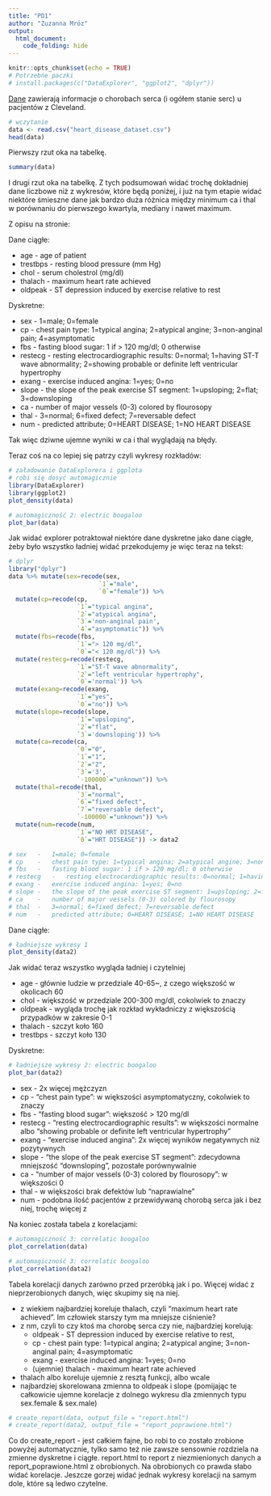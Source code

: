 ---
title: "PD1"
author: "Zuzanna Mróz"
output:
  html_document:
    code_folding: hide
---

```{r setup, include=FALSE}
knitr::opts_chunk$set(echo = TRUE)
# Potrzebne paczki
# install.packages(c("DataExplorer", "ggplot2", "dplyr"))
```

[Dane](https://www.mldata.io/dataset-details/heart_disease/) zawierają informacje o chorobach serca (i ogółem stanie serc) u pacjentów z Cleveland.

```{r}
# wczytanie
data <- read.csv("heart_disease_dataset.csv")
head(data)
```
Pierwszy rzut oka na tabelkę.

```{r}
summary(data)
```
I drugi rzut oka na tabelkę. Z tych podsumowań widać trochę dokładniej dane liczbowe niż z wykresów, które będą poniżej, i już na tym etapie widać niektóre śmieszne dane jak bardzo duża różnica między minimum ca i thal w porównaniu do pierwszego kwartyla, mediany i nawet maximum.

Z opisu na stronie:

Dane ciągłe:

* age	-	age of patient
* trestbps -	resting blood pressure (mm Hg)
* chol	-	serum cholestrol (mg/dl)
* thalach	-	maximum heart rate achieved
* oldpeak	-	ST depression induced by exercise relative to rest

Dyskretne:

* sex	-	1=male; 0=female
* cp	-	chest pain type: 1=typical angina; 2=atypical angine; 3=non-anginal pain; 4=asymptomatic
* fbs	-	fasting blood sugar: 1 if > 120 mg/dl; 0 otherwise
* restecg	-	resting electrocardiographic results: 0=normal; 1=having ST-T wave abnormality; 2=showing probable or definite left ventricular hypertrophy
* exang	-	exercise induced angina: 1=yes; 0=no
* slope	-	the slope of the peak exercise ST segment: 1=upsloping; 2=flat; 3=downsloping
* ca	-	number of major vessels (0-3) colored by flourosopy
* thal	-	3=normal; 6=fixed defect; 7=reversable defect
* num	-	predicted attribute; 0=HEART DISEASE; 1=NO HEART DISEASE

Tak więc dziwne ujemne wyniki w ca i thal wyglądają na błędy.

Teraz coś na co lepiej się patrzy czyli wykresy rozkładów:
```{r}
# załadowanie DataExplorera i ggplota 
# robi się dosyć automagicznie
library(DataExplorer)
library(ggplot2)
plot_density(data)
```
```{r}
# automagiczność 2: electric boogaloo
plot_bar(data)
```

Jak widać explorer potraktował niektóre dane dyskretne jako dane ciągłe, żeby było wszystko ładniej widać przekodujemy je więc teraz na tekst:

```{r, message=FALSE, warning=FALSE}
# dplyr
library("dplyr")
data %>% mutate(sex=recode(sex, 
                         `1`="male",
                         `0`="female")) %>%
  mutate(cp=recode(cp, 
                   `1`="typical angina",
                   `2`="atypical angina",
                   `3`='non-anginal pain',
                   `4`="asymptomatic")) %>%
  mutate(fbs=recode(fbs, 
                   `1`="> 120 mg/dl",
                   `0`="< 120 mg/dl")) %>%
  mutate(restecg=recode(restecg, 
                   `1`="ST-T wave abnormality",
                   `2`="left ventricular hypertrophy",
                   `0`='normal')) %>%
  mutate(exang=recode(exang, 
                   `1`="yes",
                   `0`="no")) %>%
  mutate(slope=recode(slope, 
                   `1`="upsloping",
                   `2`="flat",
                   `3`='downsloping')) %>%
  mutate(ca=recode(ca, 
                   `0`="0",
                   `1`="1",
                   `2`="2",
                   `3`='3',
                   `-100000`="unknown")) %>%
  mutate(thal=recode(thal, 
                   `3`="normal",
                   `6`="fixed defect",
                   `7`="reversable defect",
                   `-100000`="unknown")) %>%
  mutate(num=recode(num, 
                   `1`="NO HRT DISEASE",
                   `0`="HRT DISEASE")) -> data2

# sex	-	1=male; 0=female
# cp	-	chest pain type: 1=typical angina; 2=atypical angine; 3=non-anginal pain; 4=asymptomatic
# fbs	-	fasting blood sugar: 1 if > 120 mg/dl; 0 otherwise
# restecg	-	resting electrocardiographic results: 0=normal; 1=having ST-T wave abnormality; 2=showing probable or definite left ventricular hypertrophy
# exang	-	exercise induced angina: 1=yes; 0=no
# slope	-	the slope of the peak exercise ST segment: 1=upsloping; 2=flat; 3=downsloping
# ca	-	number of major vessels (0-3) colored by flourosopy
# thal	-	3=normal; 6=fixed defect; 7=reversable defect
# num	-	predicted attribute; 0=HEART DISEASE; 1=NO HEART DISEASE
```


Dane ciągłe:

```{r}
# ładniejsze wykresy 1
plot_density(data2)
```

Jak widać teraz wszystko wygląda ładniej i czytelniej

* age - głównie ludzie w przedziale 40-65~, z czego większość w okolicach 60
* chol - większość w przedziale 200-300 mg/dl, cokolwiek to znaczy
* oldpeak	-	wygląda trochę jak rozkład wykładniczy z większością przypadków w zakresie 0-1
* thalach	-	szczyt koło 160
* trestbps -	szczyt koło 130

Dyskretne:
```{r}
# ładniejsze wykresy 2: electric boogaloo
plot_bar(data2)
```

* sex	-	2x więcej mężczyzn
* cp	-	"chest pain type": w większości asymptomatyczny, cokolwiek to znaczy
* fbs	-	"fasting blood sugar": większość > 120 mg/dl
* restecg	-	"resting electrocardiographic results": w większości normalne albo "showing probable or definite left ventricular hypertrophy"
* exang	-	"exercise induced angina": 2x więcej wyników negatywnych niż pozytywnych
* slope	-	"the slope of the peak exercise ST segment": zdecydowna mniejszość "downsloping", pozostałe porównywalnie
* ca	-	"number of major vessels (0-3) colored by flourosopy": w większości 0
* thal	-	w większości brak defektów lub "naprawialne"
* num	-	podobna ilość pacjentów z przewidywaną chorobą serca jak i bez niej, trochę więcej z

Na koniec została tabela z korelacjami:
```{r}
# automagiczność 3: correlatic boogaloo
plot_correlation(data)
```
```{r, warning=FALSE, message=FALSE}
# automagiczność 3: correlatic boogaloo
plot_correlation(data2)
```

Tabela korelacji danych zarówno przed przeróbką jak i po. Więcej widać z nieprzerobionych danych, więc skupimy się na niej.

* z wiekiem najbardziej koreluje thalach, czyli "maximum heart rate achieved". Im człowiek starszy tym ma mniejsze ciśnienie?
* z nm, czyli to czy ktoś ma chorobę serca czy nie, najbardziej korelują:
  + oldpeak - ST depression induced by exercise relative to rest, 
  + cp - chest pain type: 1=typical angina; 2=atypical angine; 3=non-anginal pain; 4=asymptomatic
  + exang - exercise induced angina: 1=yes; 0=no
  + (ujemnie) thalach	-	maximum heart rate achieved
* thalach albo koreluje ujemnie z resztą funkcji, albo wcale
* najbardziej skorelowana zmienna to oldpeak i slope (pomijając te całkowicie ujemne korelacje z dolnego wykresu dla zmiennych typu sex.female & sex.male)

```{r}
# create_report(data, output_file = "report.html")
# create_report(data2, output_file = "report_poprawione.html")
```


Co do create_report - jest całkiem fajne, bo robi to co zostało zrobione powyżej automatycznie, tylko samo też nie zawsze sensownie rozdziela na zmienne dyskretne i ciągłe. report.html to report z niezmienionych danych a report_poprawione.html z obrobionych. Na obrobionych co prawda słabo widać korelacje. Jeszcze gorzej widać jednak wykresy korelacji na samym dole, które są ledwo czytelne.

